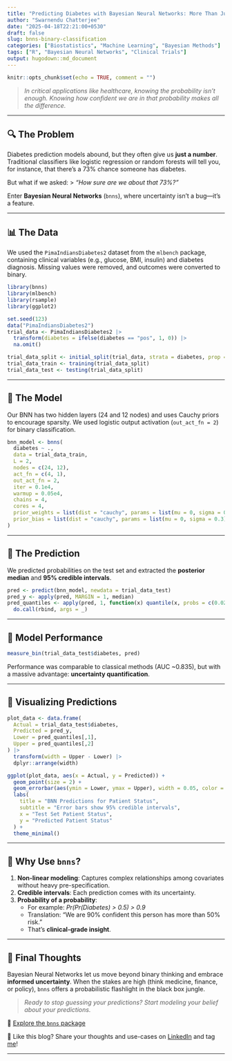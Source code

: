 ```yaml
---
title: "Predicting Diabetes with Bayesian Neural Networks: More Than Just a Probability"
author: "Swarnendu Chatterjee"
date: "2025-04-18T22:21:00+0530"
draft: false
slug: bnns-binary-classification
categories: ["Biostatistics", "Machine Learning", "Bayesian Methods"]
tags: ["R", "Bayesian Neural Networks", "Clinical Trials"]
output: hugodown::md_document
---
```


```r
knitr::opts_chunk$set(echo = TRUE, comment = "")
```

> *In critical applications like healthcare, knowing the probability isn’t enough. Knowing how confident we are in that probability makes all the difference.*

---

## 🔍 The Problem

Diabetes prediction models abound, but they often give us **just a number**. Traditional classifiers like logistic regression or random forests will tell you, for instance, that there's a 73% chance someone has diabetes.

But what if we asked:
> _"How sure are we about that 73%?"_

Enter **Bayesian Neural Networks** (`bnns`), where uncertainty isn’t a bug—it’s a feature.

---

## 📊 The Data

We used the `PimaIndiansDiabetes2` dataset from the `mlbench` package, containing clinical variables (e.g., glucose, BMI, insulin) and diabetes diagnosis. Missing values were removed, and outcomes were converted to binary.

```r
library(bnns)
library(mlbench)
library(rsample)
library(ggplot2)

set.seed(123)
data("PimaIndiansDiabetes2")
trial_data <- PimaIndiansDiabetes2 |>
  transform(diabetes = ifelse(diabetes == "pos", 1, 0)) |>
  na.omit()

trial_data_split <- initial_split(trial_data, strata = diabetes, prop = 0.8)
trial_data_train <- training(trial_data_split)
trial_data_test <- testing(trial_data_split)
```

---

## 🧠 The Model

Our BNN has two hidden layers (24 and 12 nodes) and uses Cauchy priors to encourage sparsity. We used logistic output activation (`out_act_fn = 2`) for binary classification.

```r
bnn_model <- bnns(
  diabetes ~ .,
  data = trial_data_train,
  L = 2,
  nodes = c(24, 12),
  act_fn = c(4, 1),
  out_act_fn = 2,
  iter = 0.1e4,
  warmup = 0.05e4,
  chains = 4,
  cores = 4,
  prior_weights = list(dist = "cauchy", params = list(mu = 0, sigma = 0.3)),
  prior_bias = list(dist = "cauchy", params = list(mu = 0, sigma = 0.3))
)
```

---

## 🎯 The Prediction

We predicted probabilities on the test set and extracted the **posterior median** and **95% credible intervals**.

```r
pred <- predict(bnn_model, newdata = trial_data_test)
pred_y <- apply(pred, MARGIN = 1, median)
pred_quantiles <- apply(pred, 1, function(x) quantile(x, probs = c(0.025, 0.975)), simplify = FALSE) |>
  do.call(rbind, args = _)
```

---

## 📏 Model Performance

```r
measure_bin(trial_data_test$diabetes, pred)
```

Performance was comparable to classical methods (AUC ~0.835), but with a massive advantage: **uncertainty quantification**.

---

## 🔬 Visualizing Predictions

```r
plot_data <- data.frame(
  Actual = trial_data_test$diabetes,
  Predicted = pred_y,
  Lower = pred_quantiles[,1],
  Upper = pred_quantiles[,2]
) |>
  transform(width = Upper - Lower) |>
  dplyr::arrange(width)

ggplot(plot_data, aes(x = Actual, y = Predicted)) +
  geom_point(size = 2) +
  geom_errorbar(aes(ymin = Lower, ymax = Upper), width = 0.05, color = "steelblue") +
  labs(
    title = "BNN Predictions for Patient Status",
    subtitle = "Error bars show 95% credible intervals",
    x = "Test Set Patient Status",
    y = "Predicted Patient Status"
  ) +
  theme_minimal()
```

---

## 🧠 Why Use `bnns`?

1. **Non-linear modeling**: Captures complex relationships among covariates without heavy pre-specification.
2. **Credible intervals**: Each prediction comes with its uncertainty.
3. **Probability of a probability**:
   - For example: _Pr(Pr(Diabetes) > 0.5) > 0.9_
   - Translation: "We are 90% confident this person has more than 50% risk."
   - That’s **clinical-grade insight**.

---

## 📣 Final Thoughts

Bayesian Neural Networks let us move beyond binary thinking and embrace **informed uncertainty**. When the stakes are high (think medicine, finance, or policy), `bnns` offers a probabilistic flashlight in the black box jungle.

> *Ready to stop guessing your predictions? Start modeling your belief about your predictions.*

🔗 [Explore the `bnns` package](https://cran.r-project.org/package=bnns)

💬 Like this blog? Share your thoughts and use-cases on [LinkedIn](https://www.linkedin.com/) and tag [me](https://www.linkedin.com/in/swarnendu-stat/)!

---